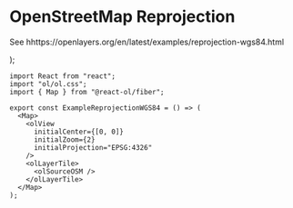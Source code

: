 # OpenStreetMap Reprojection

See hhttps://openlayers.org/en/latest/examples/reprojection-wgs84.html


  <Map className="rounded-xl overflow-hidden mt-4">
    <olView
      initialCenter={[0, 0]}
      initialZoom={2}
      initialProjection="EPSG:4326"
    />
    <olLayerTile>
      <olSourceOSM />
    </olLayerTile>
  </Map>
);

<ExampleReprojectionWGS84 />

```tsx
import React from "react";
import "ol/ol.css";
import { Map } from "@react-ol/fiber";

export const ExampleReprojectionWGS84 = () => (
  <Map>
    <olView
      initialCenter={[0, 0]}
      initialZoom={2}
      initialProjection="EPSG:4326"
    />
    <olLayerTile>
      <olSourceOSM />
    </olLayerTile>
  </Map>
);
```
